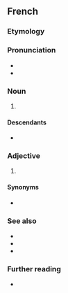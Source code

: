 {{also|Japonais}}
==French==

===Etymology===
{{suf|fr|Japon|ais|t1={{l|en|Japan}}|t2={{l|en|-ese}}}}

===Pronunciation===
* {{fr-IPA}}
* {{audio|fr|Fr-japonais.ogg|audio}}

===Noun===
{{fr-noun|m|-}}

# {{l|en|the [[Japanese]] [[language]]}}

====Descendants====
* {{desc|bor=y|rad|Za pô nê}}

===Adjective===
{{fr-adj}}

# {{l|en|Japanese}}

====Synonyms====
* {{l|fr|nippon}}

===See also===
* {{l|fr|Japon}}
* {{l|fr|Japonais}}
* {{l|fr|japonaiserie}}

===Further reading===
* {{R:TLFi}}

{{topics|fr|Languages|Japan}}
